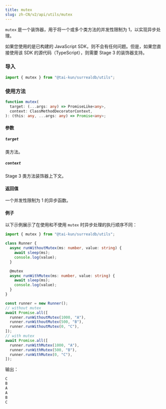 ```yaml
---
title: mutex
slug: zh-CN/v2/api/utils/mutex
---
```



`mutex` 是一个装饰器，用于将一个或多个类方法的并发性限制为 1，以实现异步处理。

<Aside type="caution">
  如果您使用的是已构建的 JavaScript SDK，则不会有任何问题。但是，如果您直接使用该 SDK 的源代码（TypeScript），则需要 Stage 3 的装饰器支持。
</Aside>

### 导入

```ts
import { mutex } from "@tai-kun/surrealdb/utils";
```

### 使用方法

```ts
function mutex(
  target: (...args: any) => PromiseLike<any>,
  context: ClassMethodDecoratorContext,
): (this: any, ...args: any) => Promise<any>;
```

#### 参数

##### `target`

类方法。

##### `context`

Stage 3 类方法装饰器上下文。

#### 返回值

一个并发性限制为 1 的异步函数。

#### 例子

以下示例展示了在使用和不使用 `mutex` 时异步处理的执行顺序不同：

```ts
import { mutex } from "@tai-kun/surrealdb/utils";

class Runner {
  async runWithoutMutex(ms: number, value: string) {
    await sleep(ms);
    console.log(value);
  }

  @mutex
  async runWithMutex(ms: number, value: string) {
    await sleep(ms);
    console.log(value);
  }
}

const runner = new Runner();
// without mutex
await Promise.all([
  runner.runWithoutMutex(1000, "A"),
  runner.runWithoutMutex(500, "B"),
  runner.runWithoutMutex(0, "C"),
]);
// with mutex
await Promise.all([
  runner.runWithMutex(1000, "A"),
  runner.runWithMutex(500, "B"),
  runner.runWithMutex(0, "C"),
]);
```

输出：

```js
C
B
A
A
B
C
```
